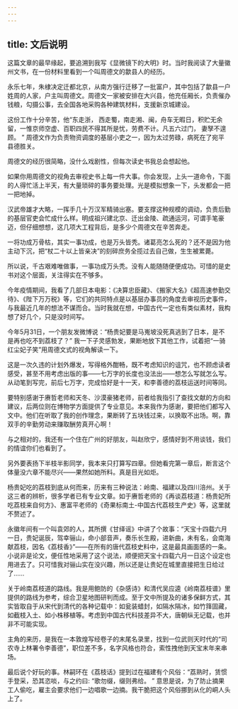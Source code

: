 ```yaml
---
---
---
```

title: 文后说明
---




这篇文章的最早缘起，要追溯到我写《显微镜下的大明》时。当时我阅读了大量徽州文书，在一份材料里看到一个叫周德文的歙县人的经历。

永乐七年，朱棣决定迁都北京，从南方强行迁移了一批富户，其中包括了歙县一户姓周的人家，户主叫周德文。周德文一家被安排在大兴县，他充任厢长，负责催办钱粮，勾摄公事，去全国各地采购各种建筑材料，支援新京城建设。

这份工作十分辛苦，他“东走浙， 西走蜀，南走湘、闽，舟车无暇日，积贮无余留，一惟京师空虚、百职四民不得其所是忧，劳费不计。凡五六过门， 妻孥不遑顾。 ” 周德文作为负责物资调度的基层小吏之一，因为太过劳碌，病死在了宛平县德胜关。

周德文的经历很简略，没什么戏剧性，但每次读史书我总会想起他。

如果你用周德文的视角去审视史书上每一件大事。你会发现，上头一道命令，下面的人得忙活上半天，有大量琐碎的事务要处理。光是模拟想象一下，头发都会一把一把地掉。

汉武帝雄才大略，一挥手几十万汉军精骑出塞。要支撑这种规模的调动，负责后勤的基层官吏会忙成什么样。明成祖兴建北京、迁出金陵、疏通运河，可谓手笔豪迈，但仔细想想，这几项大工程背后，是多少个周德文在辛苦奔走。

一将功成万骨枯，其实一事功成，也是万头皆秃。诸葛亮怎么死的？还不是因为他主动下沉，把“杖二十以上皆亲决”的刻碎庶务全揽过去自己做，生生被累薨。

所以说，千古艰难唯做事，一事功成万头秃。没有人能随随便便成功。可惜的是史书对这个层面，关注得实在不够多。

今年疫情期间，我看了几部日本电影：《决算忠臣藏》、《搬家大名》《超高速参勤交待》、《陛下万万税》等，它们的共同特点是以基层办事员的角度去审视历史事件，与我最近几年的想法不谋而合。当时我就在想，中国古代一定也有类似素材，我构想了好几个，只是没时间写。

今年5月31日，一个朋友发微博说：“杨贵妃要是马嵬坡没死真逃到了日本，是不是再也吃不到荔枝了？” 我一下子灵感勃发，果断地放下其他工作，试着把“一骑红尘妃子笑”用周德文式的视角解读一下。

这是一次久违的计划外爆发，写得格外酣畅，既不考虑知识的诅咒，也不顾虑读者感受，甚至不用考虑出版的事——七万字的长度也没法出——想怎么写就怎么写。从动笔到写完，前后七万字，完成恰好是十一天，和李善德的荔枝运送时间等同。

要特别感谢于赓哲老师和天冬、沙漠豪猪老师，前者给我指引了查找文献的方向和建议，后两位则在博物学方面提供了专业意见。本来我作为感谢，要把他们都写入文中。他们在听取了我的创作理念，果断转了五块钱过来，以换取不出场。啊，靠双手的辛勤劳动来赚取酬劳真开心啊！

与之相对的，我还有一个住在广州的好朋友，叫赵欣宁，感情好到不用谈钱，我们的情谊你们也看到了。

另外要表扬下半枝半影同学，我本来只打算写四章。但她看完第一章后，断言这个体量没六章不能尽兴——果然如她所料。真是目光如炬。

杨贵妃吃的荔枝到底从何而来，历来有三种说法：岭南、福建以及四川涪州。关于这三者的辨析，很多学者已有专业文章。如于赓哲老师的《再谈荔枝道：杨贵妃所吃荔枝来自何方》、惠富平老师的《奇果标南土-中国古代荔枝生产史》等，这里就不赘述了。

永徽年间有一个叫袁郊的人，其所撰《甘绎谣》中讲了个故事：“天宝十四载六月一日，贵妃诞辰，驾幸骊山，命小部音声，奏乐长生殿，进新曲，未有名，会南海献荔枝，因名《荔枝香》”——在所有的唐代荔枝史料中，这是最具画面感的一条。小说非是论文，便任性地采用了这个说法，顺便把天宝十四载六月一日这个设定也用进去了。只可惜我对骊山实在没兴趣，所以还是让贵妃在城里直接把生日给过了……

关于岭南荔枝道的路线。我是用鲍防的《杂感诗》和清代吴应逵《岭南荔枝谱》里提供的路线为参考，综合卫星地图研判而成。至于文中所提及的诸多保鲜方式，其实皆取自于从宋代到清代的各种记载中：如瓮装蜡封，如隔水隔冰，如竹箨固藏，如截枝入土、如小株移植等。考虑到中国古代科技差异不大，唐朝纵无记载，也并非不可能实现。

主角的来历，是我在一本敦煌写经卷子的末尾名录里，找到一位武则天时代的“司农寺上林署令李善德”，职位差不多，名字风格也符合，索性拽他到天宝末年来串场。

最后说个好玩的事。林嗣环在《荔枝话》提到过在福建有个风俗：“荔熟时，赁惯手登采，恐其恣啖，与之约曰: “歌勿缀，缀则弗给。 ” 意思是说，为了防止摘果工人偷吃，雇主会要求他们一边唱歌一边摘。我干脆把这个风俗挪到从化的峒人头上了。